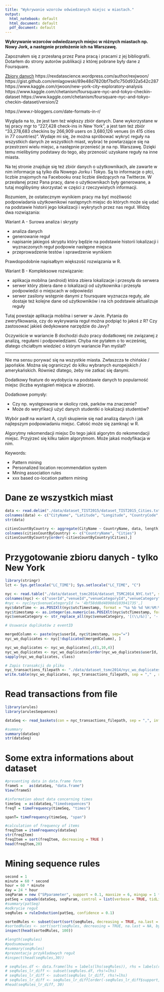 ```yaml
---
title: "Wykrywanie wzorców odwiedzanych miejsc w miastach."
output:
  html_notebook: default
  html_document: default
  pdf_document: default
---
```

**Wykrywanie wzorców odwiedzanych miejsc w różnych miastach np. Nowy Jork, a następnie przełożenie ich na Warszawę. **
 
Zapoznałem się z przesłaną przez Pana pracą i pracami z jej bibliografii. Dotarłem do strony autorów publikacji z której pobrane były dane z Foursquare. 

[Zbiory danych](https://sites.google.com/site/yangdingqi/home/foursquare-dataset)
https://rexdatascience.wordpress.com/author/rexjwoon/
https://gist.github.com/emlagowski/89e48d7820bf7bd1c750d932a542c287
https://www.kaggle.com/rjwoon/new-york-city-exploratory-analysis
https://www.kaggle.com/chetanism/foursquare-nyc-and-tokyo-checkin-dataset
https://www.kaggle.com/chetanism/foursquare-nyc-and-tokyo-checkin-dataset/version/2

https://www.r-bloggers.com/date-formats-in-r/


Wygląda na to, że jest tam też większy zbiór danych. Dane wykorzystane w tej pracy mgr to "227,428 check-ins in New York", a jest tam też zbiór "33,278,683 checkins by 266,909 users on 3,680,126 venues (in 415 cities in 77 countries)". Wydaje mi się, że można spróbować wykryć reguły na wszystkich danych ze wszystkich miast, wybrać te powtarzające się na przestrzeni wielu miejsc, a następnie przenieść je na np. Warszawę. Dzięki temu mielibyśmy podstawy do tego, aby przenosić uzyskane reguły na inne miasta. 
 
Na tej stronie znajduje się też zbiór danych o użytkownikach, ale zawarte w nim informacje są tylko dla Nowego Jorku i Tokyo. Są to informacje o płci, liczbie znajomych na Facebooku oraz liczbie śledzących na Twitterze. W przesłanej przez Pana pracy, dane o użytkownikach były generowane, a tutaj moglibyśmy skorzystać w części z rzeczywistych informacji. 
 
Rozumiem, że ostatecznym wynikiem pracy ma być możliwość podpowiadania użytkownikowi następnych miejsc do których może się udać na podstawie historii jego lokalizacji i wykrytych przez nas reguł. Widzę dwa rozwiązania: 
 
Wariant A - Surowa analiza i skrypty 
  
- analiza danych 
- generowanie reguł 
- napisanie jakiegoś skryptu który będzie na podstawie historii lokalizacji i wyznaczonych reguł podpowie następne miejsca 
- przeprowadzenie testów i sprawdzenie wynikiem 
 
Prawdopodobnie napisałbym większość rozwiązania w R. 
 
Wariant B - Kompleksowe rozwiązanie: 

- aplikacja mobilna (android) która zbiera lokalizacje i przesyła do serwera 
- serwer który zbiera dane o lokalizacji od użytkownika i przesyła podpowiedzi o miejscach w odpowiedzi 
- serwer zasilony wstępnie danymi z foursquare wyznacza reguły, ale dostaje też kolejne dane od użytkowników i na ich podstawie aktualizuje reguły 
 
Tutaj powstaje aplikacja mobilna i serwer w Javie. Pytania do zweryfikowania, czy do wykrywania reguł można podpiąć to jakoś z R? Czy zastosować jakieś dedykowane narzędzie do Javy? 
 
Oczywiście w wariancie B dochodzi dużo pracy dodatkowej nie związanej z analizą, regułami i podpowiedziami. Chyba nie pytałem o to wcześniej, dlatego chciałbym wiedzieć o którym wariancie Pan myślał? 
 
---- 
 
Nie ma sensu porywać się na wszystkie miasta. Zwłaszcza te chińskie / japońskie. Można się ograniczyć do kilku wybranych europejskich / amerykańskich. Również dlatego, żeby nie zatkać się danymi. 
 
Dodatkowy feature do wydobycia na podstawie danych to popularność miejsc (liczba wystąpień miejsca w zbiorze). 
 
Dodatkowe pomysły: 

- Czy np. występowanie w okolicy rzek, parków ma znaczenie? 
- Może do weryfikacji użyć danych studentki o lokalizacji studentów? 
 
Wybór padł na wariant A, czyli skupienie się nad analizą danych i jak najlepszym podpowiadaniu miejsc. Całość może się zamknąć w R. 
 
Algorytmy rekomendacji miejsc 
Do tego jakiś algorytm do rekomendacji miejsc. Przyjrzeć się kilku takim algorytmom. Może jakaś modyfikacja w nim. 
 
Keywords: 

- Pattern mining 
- Personalized location recommendation system 
- Mining association rules 
- xxx based co-location pattern mining

# Dane ze wszystkich miast

```r
data <- read.delim("./data/dataset_TIST2015/dataset_TIST2015_Cities.txt", fill = TRUE)
colnames(data) <- c("CityName", "Latitude", "Longitude", "CountryCode", "CountryName", "CityType")
str(data)

citiesCountByCountry <- aggregate(CityName ~ CountryName, data, length)
colnames(citiesCountByCountry) <- c("CountryName", "Cities")
citiesCountByCountry[order(-citiesCountByCountry$Cities),]
```

# Przygotowanie zbioru danych - tylko New York

```r
library(stringr)
lct <- Sys.getlocale("LC_TIME"); Sys.setlocale("LC_TIME", "C")

nyc <- read.table("./data/dataset_tsmc2014/dataset_TSMC2014_NYC.txt", sep="\t", stringsAsFactors = FALSE)
colnames(nyc) <- c("userId","venueId","venueCategoryId","venueCategory","latitude","longitude","timezoneOffset","utcTimestamp")
#nyc <- nyc[nyc$venueCategoryId != '4bf58dd8d48988d103941735',]
nyc$dateTime <- as.POSIXlt(nyc$utcTimestamp, format = "%a %b %d %H:%M:%S +0000 %Y", tz="UTC")
nyc$timestamp <- as.integer(as.numeric(as.POSIXlt(nyc$utcTimestamp, format = "%a %b %d %H:%M:%S +0000 %Y", tz="UTC")))
nyc$venueCategory <- str_replace_all(nyc$venueCategory, '[(\\/&)]', '-')

# Usuwanie duplikatów z eventID

mergedColumn <- paste(nyc$userId, nyc$timestamp, sep="=")
nyc_wo_duplicates <- nyc[!duplicated(mergedColumn), ]

nyc_wo_duplicates <- nyc_wo_duplicates[,c(1,10,4)]
nyc_wo_duplicates <- nyc_wo_duplicates[order(nyc_wo_duplicates$userId, nyc_wo_duplicates$timestamp),]
sapply(nyc_wo_duplicates, class)

# Zapis transakcji do pliku
nyc_transactions_filepath <- "./data/dataset_tsmc2014/nyc_wo_duplicates.data"
write.table(nyc_wo_duplicates, nyc_transactions_filepath, sep = "," , row.names = FALSE, col.names = FALSE )
```

# Read transactions from file
```r
library(arules)
library(arulesSequences)

dataSeq <- read_baskets(con = nyc_transactions_filepath, sep = ",", info = c("sequenceID", "eventID"))

#summary
summary(dataSeq)
str(dataSeq)
```

# Some extra informations about dataset
```r
#presenting data in data.frame form
frameS =   as(dataSeq, "data.frame")
View(frameS)

#information about data concerning times 
timeSeq  = as(dataSeq,"timedsequences")
freqT = timeFrequency(timeSeq, "times")

spanT= timeFrequency(timeSeq, "span")

#calculation of frequency of items
freqItem = itemFrequency(dataSeq)
str(freqItem)
freqItem = sort(freqItem, decreasing = TRUE )
head(freqItem,20)
```

# Mining sequence rules
```r
second = 1
minute = 60 * second
hour = 60 * minute
day = 24 * hour
seqParam = new ("SPparameter", support = 0.1, maxsize = 6, mingap = 1 * day, maxgap = 10 * day, maxlen = 6)
patSeq = cspade(dataSeq, seqParam, control = list(verbose = TRUE, tidLists = FALSE, summary= TRUE))
#summary(patSeq)
#odkrycie reguł
seqRules = ruleInduction(patSeq, confidence = 0.1)

sortedRules <- subset(sort(sort(seqRules, decreasing = TRUE, na.last = NA, by = "confidence"), decreasing = TRUE, na.last = NA, by = "support"), subset =  lift > 1.0)
#sortedRules <- sort(sort(seqRules, decreasing = TRUE, na.last = NA, by = "confidence"), decreasing = TRUE, na.last = NA, by = "support")
inspect(head(sortedRules, 100))

#length(seqRules)
#podsumowanie 
#summary(seqRules)
#prezentacja przykładowych reguł
#inspect(head(seqRules,30))

# seqRules.df <- data.frame(lhs = labels(lhs(seqRules)), rhs = labels(rhs(seqRules)), seqRules@quality, stringsAsFactors = FALSE)
# seqRules_lr_diff <- subset(seqRules.df, rhs!=lhs)
# seqRules_lr_diff <- subset(seqRules_lr_diff, rhs!=lhs)
# seqRules_lr_diff <- seqRules_lr_diff[order(-seqRules_lr_diff$support, -seqRules_lr_diff$confidence),]
#head(seqRules_lr_diff, 30)

```


```r

```
